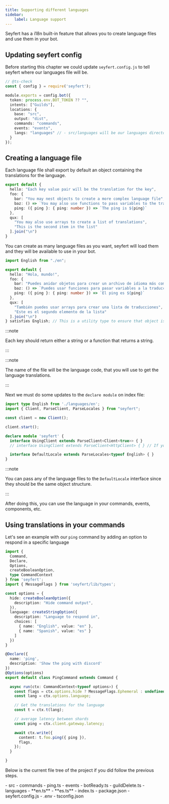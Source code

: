 ```yaml
---
title: Supporting different languages
sidebar:
    label: Language support
---
```



Seyfert has a i18n built-in feature that allows you to create language files and use them in your bot.

## Updating seyfert config

Before starting this chapter we could update `seyfert.config.js` to tell seyfert where our languages file will be.

```ts {12} title="seyfert.config.js" showLineNumbers
// @ts-check
const { config } = require('seyfert');

module.exports = config.bot({
  token: process.env.BOT_TOKEN ?? "",
  intents: ["Guilds"],
  locations: {
    base: "src",
    output: "dist",
    commands: "commands",
    events: "events",
    langs: "languages" // - src/languages will be our languages directory
  }
});
```

## Creating a language file

Each language file shall export by default an object containing the translations for the language.

```ts title="languages/en.ts" showLineNumbers wrap
export default {
  hello: "Each key value pair will be the translation for the key",
  foo: {
    bar: "You may nest objects to create a more complex language file",
    baz: () => `You may also use functions to pass variables to the translation and add some logic`,
    ping: ({ ping }: { ping: number }) => `The ping is ${ping}`
  },
  qux: [
    "You may also use arrays to create a list of translations",
    "This is the second item in the list"
  ].join("\n")
}
```

You can create as many language files as you want, seyfert will load them and they will be available to use in your bot.

```ts title="languages/es.ts" showLineNumbers wrap
import English from "./en";

export default {
  hello: "Hola, mundo!",
  foo: {
    bar: "Puedes anidar objetos para crear un archivo de idioma más complejo",
    baz: () => `Puedes usar funciones para pasar variables a la traducción y agregar lógica`,
    ping: ({ ping }: { ping: number }) => `El ping es ${ping}`
  },
  qux: [
    "También puedes usar arrays para crear una lista de traducciones",
    "Este es el segundo elemento de la lista"
  ].join("\n")
} satisfies English; // This is a utility type to ensure that object is the same across languages
```

:::note

Each key should return either a string or a function that returns a string.

:::

:::note

The name of the file will be the language code, that you will use to get the language translations.

:::

Next we must do some updates to the `declare module` on index file:

```ts {1,12} title="src/index.ts" copy
import type English from './languages/en';
import { Client, ParseClient, ParseLocales } from "seyfert";

const client = new Client();

client.start();

declare module 'seyfert' {
  interface UsingClient extends ParseClient<Client<true>> { }
  // interface UsingClient extends ParseClient<HttpClient> { } // If you are using the rest api

  interface DefaultLocale extends ParseLocales<typeof English> { }
}
```

:::note

You can pass any of the language files to the `DefaultLocale` interface since they should be the same object structure.

:::


After doing this, you can use the language in your commands, events, components, etc. 

## Using translations in your commands

Let's see an example with our `ping` command by adding an option to respond in a specific language

```ts {35, 41} title="src/commands/ping.ts" showLineNumbers
import {
  Command,
  Declare,
  Options,
  createBooleanOption,
  type CommandContext
} from 'seyfert';
import { MessageFlags } from 'seyfert/lib/types';

const options = {
  hide: createBooleanOption({
    description: "Hide command output",
  }),
  language: createStringOption({
    description: "Language to respond in",
    choices: [
      { name: "English", value: "en" },
      { name: "Spanish", value: "es" }
    ]
  })
}

@Declare({
  name: 'ping',
  description: 'Show the ping with discord'
})
@Options(options)
export default class PingCommand extends Command {

  async run(ctx: CommandContext<typeof options>) {
    const flags = ctx.options.hide ? MessageFlags.Ephemeral : undefined;
    const lang = ctx.options.language;

    // Get the translations for the language
    const t = ctx.t(lang);

    // average latency between shards
    const ping = ctx.client.gateway.latency;

    await ctx.write({
      content: t.foo.ping({ ping }),
      flags,
    });
  }

}
```

Below is the current file tree of the project if you did follow the previous steps.

<FileTree>
- src
	- commands
		- ping.ts
	- events
		- botReady.ts
		- guildDelete.ts
	- languages
		- **en.ts**
		- **es.ts**
	- index.ts
- package.json
- seyfert.config.js
- .env
- tsconfig.json
</FileTree>